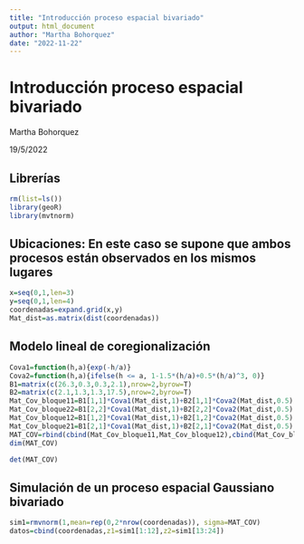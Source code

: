 ```yaml
---
title: "Introducción proceso espacial bivariado"
output: html_document
author: "Martha Bohorquez"
date: "2022-11-22"
---
```


# Introducción proceso espacial bivariado

Martha Bohorquez

19/5/2022

## Librerías

```r
rm(list=ls())
library(geoR)
library(mvtnorm)
```

## Ubicaciones: En este caso se supone que ambos procesos están observados en los mismos lugares

```r
x=seq(0,1,len=3)
y=seq(0,1,len=4)
coordenadas=expand.grid(x,y)
Mat_dist=as.matrix(dist(coordenadas))
```

## Modelo lineal de coregionalización

```r
Cova1=function(h,a){exp(-h/a)}
Cova2=function(h,a){ifelse(h <= a, 1-1.5*(h/a)+0.5*(h/a)^3, 0)}
B1=matrix(c(26.3,0.3,0.3,2.1),nrow=2,byrow=T)
B2=matrix(c(2.1,1.3,1.3,17.5),nrow=2,byrow=T)
Mat_Cov_bloque11=B1[1,1]*Cova1(Mat_dist,1)+B2[1,1]*Cova2(Mat_dist,0.5)
Mat_Cov_bloque22=B1[2,2]*Cova1(Mat_dist,1)+B2[2,2]*Cova2(Mat_dist,0.5)
Mat_Cov_bloque12=B1[1,2]*Cova1(Mat_dist,1)+B2[1,2]*Cova2(Mat_dist,0.5)
Mat_Cov_bloque21=B1[2,1]*Cova1(Mat_dist,1)+B2[2,1]*Cova2(Mat_dist,0.5)
MAT_COV=rbind(cbind(Mat_Cov_bloque11,Mat_Cov_bloque12),cbind(Mat_Cov_bloque21,Mat_Cov_bloque22))
dim(MAT_COV)
```

```r
det(MAT_COV)
```


## Simulación de un proceso espacial Gaussiano bivariado

```r
sim1=rmvnorm(1,mean=rep(0,2*nrow(coordenadas)), sigma=MAT_COV)
datos=cbind(coordenadas,z1=sim1[1:12],z2=sim1[13:24])
```





